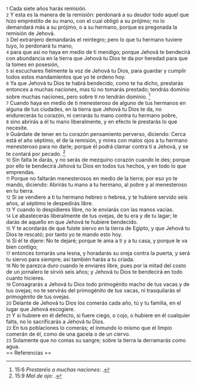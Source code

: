 {{anchor|1}} <small>1</small> Cada siete años harás remisión.<br>
{{anchor|2}} <small>2</small> Y esta es la manera de la remisión: perdonará a su deudor todo aquel que hizo empréstito de su mano, con el cual obligó a su prójimo; no lo demandará más a su prójimo, o a su hermano, porque es pregonada la remisión de Jehová.<br>
{{anchor|3}} <small>3</small> Del extranjero demandarás el reintegro; pero lo que tu hermano tuviere tuyo, lo perdonará tu mano,<br>
{{anchor|4}} <small>4</small> para que así no haya en medio de ti mendigo; porque Jehová te bendecirá con abundancia en la tierra que Jehová tu Dios te da por heredad para que la tomes en posesión,<br>
{{anchor|5}} <small>5</small> si escuchares fielmente la voz de Jehová tu Dios, para guardar y cumplir todos estos mandamientos que yo te ordeno hoy.<br>
{{anchor|6}} <small>6</small> Ya que Jehová tu Dios te habrá bendecido, como te ha dicho, prestarás entonces a muchas naciones, mas tú no tomarás prestado; tendrás dominio sobre muchas naciones, pero sobre ti no tendrán dominio. <ref>15:6 ''Prestaréis a muchas naciones'': {{lib|LU|96|5|4}}.</ref><br>
{{anchor|7}} <small>7</small> Cuando haya en medio de ti menesteroso de alguno de tus hermanos en alguna de tus ciudades, en la tierra que Jehová tu Dios te da, no endurecerás tu corazón, ni cerrarás tu mano contra tu hermano pobre,<br>
{{anchor|8}} <small>8</small> sino abrirás a él tu mano liberalmente, y en efecto le prestarás lo que necesite.<br>
{{anchor|9}} <small>9</small> Guárdate de tener en tu corazón pensamiento perverso, diciendo: Cerca está el año séptimo, el de la remisión, y mires con malos ojos a tu hermano menesteroso para no darle; porque él podrá clamar contra ti a Jehová, y se te contará por pecado. <ref>15:9 ''Mal de ojo'': {{lib|LU|87|5|4}}.</ref><br>
{{anchor|10}} <small>10</small> Sin falta le darás, y no serás de mezquino corazón cuando le des; porque por ello te bendecirá Jehová tu Dios en todos tus hechos, y en todo lo que emprendas.<br>
{{anchor|11}} <small>11</small> Porque no faltarán menesterosos en medio de la tierra; por eso yo te mando, diciendo: Abrirás tu mano a tu hermano, al pobre y al menesteroso en tu tierra.<br>
{{anchor|12}} <small>12</small> Si se vendiere a ti tu hermano hebreo o hebrea, y te hubiere servido seis años, al séptimo le despedirás libre.<br>
{{anchor|13}} <small>13</small> Y cuando lo despidieres libre, no le enviarás con las manos vacías.<br>
{{anchor|14}} <small>14</small> Le abastecerás liberalmente de tus ovejas, de tu era y de tu lagar; le darás de aquello en que Jehová te hubiere bendecido.<br>
{{anchor|15}} <small>15</small> Y te acordarás de que fuiste siervo en la tierra de Egipto, y que Jehová tu Dios te rescató; por tanto yo te mando esto hoy.<br>
{{anchor|16}} <small>16</small> Si él te dijere: No te dejaré; porque te ama a ti y a tu casa, y porque le va bien contigo;<br>
{{anchor|17}} <small>17</small> entonces tomarás una lesna, y horadarás su oreja contra la puerta, y será tu siervo para siempre; así también harás a tu criada.<br>
{{anchor|18}} <small>18</small> No te parezca duro cuando le enviares libre, pues por la mitad del costo de un jornalero te sirvió seis años; y Jehová tu Dios te bendecirá en todo cuanto hicieres.<br>
{{anchor|19}} <small>19</small> Consagrarás a Jehová tu Dios todo primogénito macho de tus vacas y de tus ovejas; no te servirás del primogénito de tus vacas, ni trasquilarás el primogénito de tus ovejas.<br>
{{anchor|20}} <small>20</small> Delante de Jehová tu Dios los comerás cada año, tú y tu familia, en el lugar que Jehová escogiere.<br>
{{anchor|21}} <small>21</small> Y si hubiere en él defecto, si fuere ciego, o cojo, o hubiere en él cualquier falta, no lo sacrificarás a Jehová tu Dios.<br>
{{anchor|22}} <small>22</small> En tus poblaciones lo comerás; el inmundo lo mismo que el limpio comerán de él, como de una gacela o de un ciervo.<br>
{{anchor|23}} <small>23</small> Solamente que no comas su sangre; sobre la tierra la derramarás como agua.<br>
== Referencias ==

<references />
